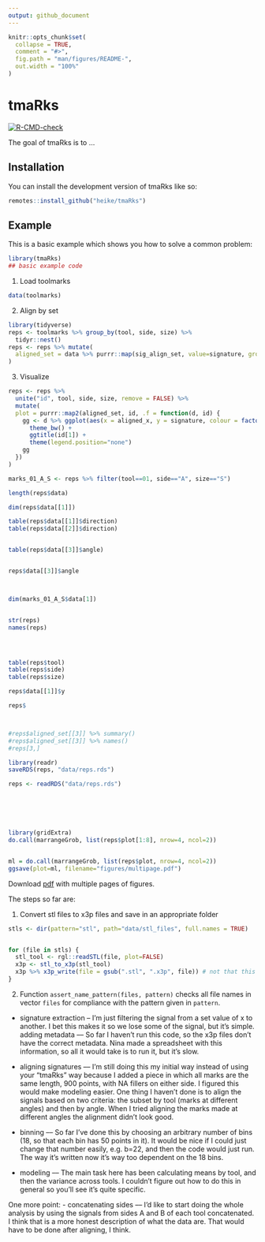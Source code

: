 ```yaml
---
output: github_document
---
```


<!-- README.md is generated from README.Rmd. Please edit that file -->

```r
knitr::opts_chunk$set(
  collapse = TRUE,
  comment = "#>",
  fig.path = "man/figures/README-",
  out.width = "100%"
)
```

# tmaRks

<!-- badges: start -->
[![R-CMD-check](https://github.com/heike/tmaRks/actions/workflows/R-CMD-check.yaml/badge.svg)](https://github.com/heike/tmaRks/actions/workflows/R-CMD-check.yaml)
<!-- badges: end -->

The goal of tmaRks is to ...

## Installation

You can install the development version of tmaRks like so:

``` r
remotes::install_github("heike/tmaRks")
```

## Example

This is a basic example which shows you how to solve a common problem:

```r
library(tmaRks)
## basic example code
```


1. Load toolmarks
```r
data(toolmarks)
```

2. Align by set

```r
library(tidyverse)
reps <- toolmarks %>% group_by(tool, side, size) %>%
  tidyr::nest()
reps <- reps %>% mutate(
  aligned_set = data %>% purrr::map(sig_align_set, value=signature, group = mark, min.overlap = 500)
)
```

3. Visualize

```r
reps <- reps %>% 
  unite("id", tool, side, size, remove = FALSE) %>%
  mutate(
  plot = purrr::map2(aligned_set, id, .f = function(d, id) {
    gg <- d %>% ggplot(aes(x = aligned_x, y = signature, colour = factor(mark))) + geom_line() +
      theme_bw() + 
      ggtitle(id[1]) +
      theme(legend.position="none")
    gg
  })
)

marks_01_A_S <- reps %>% filter(tool==01, side=="A", size=="S")

length(reps$data)

dim(reps$data[[1]])

table(reps$data[[1]]$direction)
table(reps$data[[2]]$direction)


table(reps$data[[3]]$angle)


reps$data[[3]]$angle



dim(marks_01_A_S$data[1])


str(reps)
names(reps)




table(reps$tool)
table(reps$side)
table(reps$size)

reps$data[[1]]$y

reps$



#reps$aligned_set[[3]] %>% summary()
#reps$aligned_set[[3]] %>% names()
#reps[3,]

library(readr)
saveRDS(reps, "data/reps.rds")

reps <- readRDS("data/reps.rds")






library(gridExtra)
do.call(marrangeGrob, list(reps$plot[1:8], nrow=4, ncol=2))


ml = do.call(marrangeGrob, list(reps$plot, nrow=4, ncol=2))
ggsave(plot=ml, filename="figures/multipage.pdf")       
```
Download [pdf](multipage.pdf) with multiple pages of figures.

The steps so far are: 

1. Convert stl files to x3p files and save in an appropriate folder

```r
stls <- dir(pattern="stl", path="data/stl_files", full.names = TRUE)


for (file in stls) {
  stl_tool <- rgl::readSTL(file, plot=FALSE)
  x3p <- stl_to_x3p(stl_tool)
  x3p %>% x3p_write(file = gsub(".stl", ".x3p", file)) # not that this will re-name EVERY x3p by stl, i.e. no need to deal with stl_files to x3p_files separately
}
```

2. Function `assert_name_pattern(files, pattern)` checks all file names in vector `files` for compliance with the pattern given in `pattern`. 


- signature extraction – I'm just filtering the signal from a set value of x to another. I bet this makes it so we lose some of the signal, but it's simple.
adding metadata –– So far I haven't run this code, so the x3p files don't have the correct metadata. Nina made a spreadsheet with this information, so all it would take is to run it, but it's slow.



- aligning signatures –– I'm still doing this my initial way instead of using your "tmaRks" way because I added a piece in which all marks are the same length, 900 points, with NA fillers on either side. I figured this would make modeling easier. One thing I haven't done is to align the signals based on two criteria: the subset by tool (marks at different angles) and then by angle. When I tried aligning the marks made at different angles the alignment didn't look good.
- binning –– So far I've done this by choosing an arbitrary number of bins (18, so that each bin has 50 points in it). It would be nice if I could just change that number easily, e.g. b=22, and then the code would just run. The way it's written now it's way too dependent on the 18 bins.
- modeling –– The main task here has been calculating means by tool, and then the variance across tools. I couldn't figure out how to do this in general so you'll see it's quite specific. 

One more point:
- concatenating sides –– I'd like to start doing the whole analysis by using the signals from sides A and B of each tool concatenated. I think that is a more honest description of what the data are. That would have to be done after aligning, I think. 




